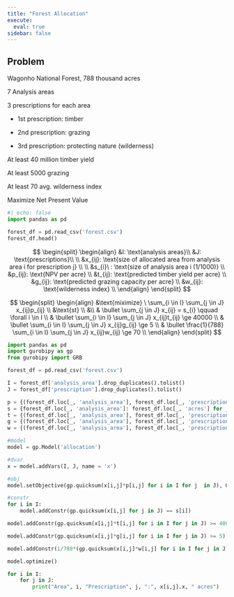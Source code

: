 ```yaml
---
title: "Forest Allocation"
execute:
  eval: true
sidebar: false
---
```


## Problem

Wagonho National Forest, 788 thousand acres

7 Analysis areas

3 prescriptions for each area

-   1st prescription: timber

-   2nd prescription: grazing

-   3rd prescription: protecting nature (wilderness)

At least 40 million timber yield

At least 5000 grazing

At least 70 avg. wilderness index

Maximize Net Present Value

```python
#| echo: false
import pandas as pd

forest_df = pd.read_csv('forest.csv')
forest_df.head()
```

$$
\begin{split}
\begin{align}
&I: \text{analysis areas}\\
&J: \text{prescriptions}\\
\\
&x_{ij}: \text{size of allocated area from analysis area i for prescription j} \\
\\
&s_{i}\ : \text{size of analysis area i (1/1000)} \\
&p_{ij}: \text{NPV per acre} \\
&t_{ij}: \text{predicted timber yield per acre} \\
&g_{ij}: \text{predicted grazing capacity per acre} \\
&w_{ij}: \text{wilderness index} \\
\end{align}
\end{split}
$$

$$
\begin{split} 
\begin{align}
&\text{miximize} \ \sum_{i \in I} \sum_{j \in J} x_{ij}p_{ij} \\
&\text{st} \\ 
&\\
& \bullet \sum_{j \in J} x_{ij} = s_{i} \qquad \forall i \in I \\
& \bullet \sum_{i \in I} \sum_{j \in J} x_{ij}t_{ij} \ge 40000 \\
& \bullet \sum_{i \in I} \sum_{j \in J} x_{ij}g_{ij} \ge 5 \\
& \bullet \frac{1}{788} \sum_{i \in I} \sum_{j \in J} x_{ij}w_{ij} \ge 70 \\
\end{align}
\end{split}
$$

```python
import pandas as pd
import gurobipy as gp
from gurobipy import GRB

forest_df = pd.read_csv('forest.csv')

I = forest_df['analysis_area'].drop_duplicates().tolist()
J = forest_df['prescription'].drop_duplicates().tolist()

p = {(forest_df.loc[_, 'analysis_area'], forest_df.loc[_, 'prescription']): forest_df.loc[_, 'npv'] for _ in range(len(forest_df))}
s = {forest_df.loc[_, 'analysis_area']: forest_df.loc[_, 'acres'] for _ in range(len(forest_df))}
t = {(forest_df.loc[_, 'analysis_area'], forest_df.loc[_, 'prescription']): forest_df.loc[_, 'timber'] for _ in range(len(forest_df))}
g = {(forest_df.loc[_, 'analysis_area'], forest_df.loc[_, 'prescription']): forest_df.loc[_, 'grazing'] for _ in range(len(forest_df))}
w = {(forest_df.loc[_, 'analysis_area'], forest_df.loc[_, 'prescription']): forest_df.loc[_, 'wilderness_index'] for _ in range(len(forest_df))}
```

```python
#model
model = gp.Model('allocation')

#dvar
x = model.addVars(I, J, name = 'x')

#obj
model.setObjective(gp.quicksum(x[i,j]*p[i,j] for i in I for j  in J), GRB.MAXIMIZE)

#constr
for i in I:
    model.addConstr(gp.quicksum(x[i,j] for j in J) == s[i])

model.addConstr(gp.quicksum(x[i,j]*t[i,j] for i in I for j in J) >= 40000) 

model.addConstr(gp.quicksum(x[i,j]*g[i,j] for i in I for j in J) >= 5)

model.addConstr(1/788*(gp.quicksum(x[i,j]*w[i,j] for i in I for j in J)) >= 70)

model.optimize()
```

```python
for i in I:
    for j in J:
        print("Area", i, "Prescription", j, ":", x[i,j].x, " acres")
```
